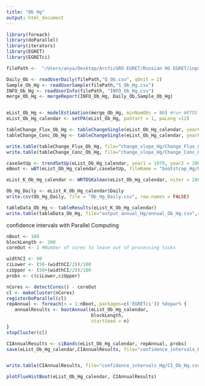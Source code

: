 ```yaml
---
title: "Ob Hg"
output: html_document
---
```


```r
library(foreach)
library(doParallel)
library(iterators)
library(EGRET)
library(EGRETci)
```

```r
filePath <-  "/Users/anya/Desktop/ArcticGRO EGRET/Russian HG EGRET/input_data/"

Daily_Ob <- readUserDaily(filePath,"Q_Ob.csv", qUnit = 2)
Sample_Ob_Hg <- readUserSample(filePath,"S_Ob_Hg.csv")
INFO_Ob_Hg <- readUserInfo(filePath, "INFO_Ob_Hg.csv")
merge_Ob_Hg <- mergeReport(INFO_Ob_Hg, Daily_Ob,Sample_Ob_Hg)


eList_Ob_Hg <- modelEstimation(merge_Ob_Hg, minNumObs = 80) #run WRTDS model
eList_Ob_Hg_calendar <- setPA(eList_Ob_Hg, paStart = 1, paLong =12)
```

```r
tableChange_Flux_Ob_Hg <- tableChangeSingle(eList_Ob_Hg_calendar, yearPoints=c(1979,2008), flux = TRUE)
tableChange_Conc_Ob_Hg <- tableChangeSingle(eList_Ob_Hg_calendar, yearPoints=c(1979,2008), flux = FALSE)

write.table(tableChange_Flux_Ob_Hg, file="change_slope_Hg/Change_Flux_Ob_Hg.csv",sep=",", row.names = FALSE,quote=FALSE)
write.table(tableChange_Conc_Ob_Hg, file="change_slope_Hg/Change_Conc_Ob_Hg.csv",sep=",", row.names = FALSE,quote=FALSE)
```

```r
caseSetUp <- trendSetUp(eList_Ob_Hg_calendar, year1 = 1979, year2 = 2008, nBoot = 100, bootBreak = 39, blockLength = 200)
eBoot <- wBT(eList_Ob_Hg_calendar,caseSetUp, fileName = "bootstrap_Hg/bootstrap_summary_Ob_Hg.txt")
```

```r
eList_K_Ob_Hg_calendar <- WRTDSKalman(eList_Ob_Hg_calendar, niter = 200) #run WRTDS-Kalman model
```

```r
Ob_Hg_Daily <- eList_K_Ob_Hg_calendar$Daily
write.csv(Ob_Hg_Daily, file = "Ob_Hg_Daily.csv", row.names = FALSE)
```

```r
tableData_Ob_Hg <- tableResults(eList_K_Ob_Hg_calendar)
write.table(tableData_Ob_Hg, file="output_annual_Hg/annual_Ob_Hg.csv",sep=",", row.names = FALSE,quote=FALSE)
```


confidence intervals with Parallel Computing
```r
nBoot <- 100
blockLength <- 200
coreOut <- 1 #Number of cores to leave out of processing tasks

widthCI <- 90
ciLower <- (50-(widthCI/2))/100
ciUpper <- (50+(widthCI/2))/100
probs <- c(ciLower,ciUpper)

nCores <- detectCores() - coreOut
cl <- makeCluster(nCores)
registerDoParallel(cl)
repAnnual <- foreach(n = 1:nBoot,.packages=c('EGRETci')) %dopar% {
   annualResults <- bootAnnual(eList_Ob_Hg_calendar, 
                               blockLength,
                               startSeed = n)  
}
stopCluster(cl)               

CIAnnualResults <- ciBands(eList_Ob_Hg_calendar, repAnnual, probs)
save(eList_Ob_Hg_calendar,CIAnnualResults, file="confidence_intervals_Hg/CI_Ob_Hg.RData")


write.table(CIAnnualResults, file="confidence_intervals_Hg/CI_Ob_Hg.csv",sep=",", row.names = FALSE,quote=FALSE)
```

```r
plotFluxHistBoot(eList_Ob_Hg_calendar, CIAnnualResults)
```